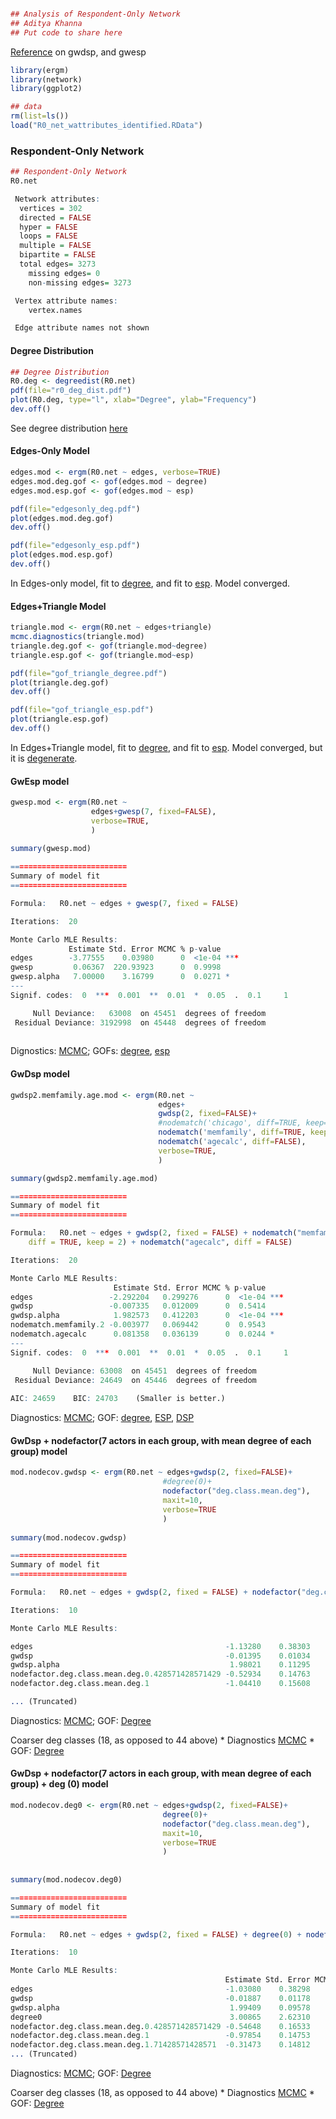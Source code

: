 ```r

## Analysis of Respondent-Only Network
## Aditya Khanna
## Put code to share here
```

[Reference](http://mailman13.u.washington.edu/pipermail/statnet_help/2013/001528.html) on gwdsp, and gwesp

``` r
library(ergm)
library(network)
library(ggplot2)
```

```r
## data
rm(list=ls())
load("R0_net_wattributes_identified.RData")
```

### Respondent-Only Network

```r
## Respondent-Only Network
R0.net

 Network attributes:
  vertices = 302 
  directed = FALSE 
  hyper = FALSE 
  loops = FALSE 
  multiple = FALSE 
  bipartite = FALSE 
  total edges= 3273 
    missing edges= 0 
    non-missing edges= 3273 

 Vertex attribute names: 
    vertex.names 

 Edge attribute names not shown 
```

#### Degree Distribution
```r
## Degree Distribution
R0.deg <- degreedist(R0.net)
pdf(file="r0_deg_dist.pdf")
plot(R0.deg, type="l", xlab="Degree", ylab="Frequency")
dev.off()
```

See degree distribution [here](https://github.com/khanna7/UConect_MissingTies/blob/master/r0_deg_dist.pdf)


#### Edges-Only Model
```r
edges.mod <- ergm(R0.net ~ edges, verbose=TRUE)
edges.mod.deg.gof <- gof(edges.mod ~ degree)
edges.mod.esp.gof <- gof(edges.mod ~ esp)

pdf(file="edgesonly_deg.pdf")
plot(edges.mod.deg.gof)
dev.off()

pdf(file="edgesonly_esp.pdf")
plot(edges.mod.esp.gof)
dev.off()
```

In Edges-only model, fit to [degree](https://github.com/khanna7/UConect_MissingTies/blob/master/edgesonly_deg.pdf), and fit to [esp](https://github.com/khanna7/UConect_MissingTies/blob/master/edgesonly_esp.pdf). Model converged.

#### Edges+Triangle Model
```r
triangle.mod <- ergm(R0.net ~ edges+triangle)
mcmc.diagnostics(triangle.mod)
triangle.deg.gof <- gof(triangle.mod~degree)
triangle.esp.gof <- gof(triangle.mod~esp)

pdf(file="gof_triangle_degree.pdf")
plot(triangle.deg.gof)
dev.off()

pdf(file="gof_triangle_esp.pdf")
plot(triangle.esp.gof)
dev.off()
````

In Edges+Triangle model, fit to [degree](https://github.com/khanna7/UConect_MissingTies/blob/master/gof_triangle_degree.pdf), and fit to [esp](https://github.com/khanna7/UConect_MissingTies/blob/master/gof_triangle_degree.pdf). Model converged, but it is [degenerate](https://github.com/khanna7/UConect_MissingTies/blob/master/mcmc_edges_triangle.png).

#### GwEsp model
```r
gwesp.mod <- ergm(R0.net ~ 
                  edges+gwesp(7, fixed=FALSE),
                  verbose=TRUE,
                  )
                  
summary(gwesp.mod)

==========================
Summary of model fit
==========================

Formula:   R0.net ~ edges + gwesp(7, fixed = FALSE)

Iterations:  20 

Monte Carlo MLE Results:
             Estimate Std. Error MCMC % p-value    
edges        -3.77555    0.03980      0  <1e-04 ***
gwesp         0.06367  220.93923      0  0.9998    
gwesp.alpha   7.00000    3.16799      0  0.0271 *  
---
Signif. codes:  0  ***  0.001  **  0.01  *  0.05  .  0.1     1

     Null Deviance:   63008  on 45451  degrees of freedom
 Residual Deviance: 3192998  on 45448  degrees of freedom
                  

```
Dignostics: [MCMC](https://github.com/khanna7/UConect_MissingTies/blob/master/mcmc_gwesp_alpha7.pdf); GOFs: [degree](https://github.com/khanna7/UConect_MissingTies/blob/master/gwesp_alpha7_deg_gof.pdf), [esp](https://github.com/khanna7/UConect_MissingTies/blob/master/gwesp_alpha7_esp_gof.pdf)

#### GwDsp model
```r
gwdsp2.memfamily.age.mod <- ergm(R0.net ~ 
                                 edges+
                                 gwdsp(2, fixed=FALSE)+
                                 #nodematch('chicago', diff=TRUE, keep=2)+
                                 nodematch('memfamily', diff=TRUE, keep=2)+
                                 nodematch('agecalc', diff=FALSE),
                                 verbose=TRUE,
                                 )

summary(gwdsp2.memfamily.age.mod)

==========================
Summary of model fit
==========================

Formula:   R0.net ~ edges + gwdsp(2, fixed = FALSE) + nodematch("memfamily", 
    diff = TRUE, keep = 2) + nodematch("agecalc", diff = FALSE)

Iterations:  20 

Monte Carlo MLE Results:
                       Estimate Std. Error MCMC % p-value    
edges                 -2.292204   0.299276      0  <1e-04 ***
gwdsp                 -0.007335   0.012009      0  0.5414    
gwdsp.alpha            1.982573   0.412203      0  <1e-04 ***
nodematch.memfamily.2 -0.003977   0.069442      0  0.9543    
nodematch.agecalc      0.081358   0.036139      0  0.0244 *  
---
Signif. codes:  0  ***  0.001  **  0.01  *  0.05  .  0.1     1

     Null Deviance: 63008  on 45451  degrees of freedom
 Residual Deviance: 24649  on 45446  degrees of freedom
 
AIC: 24659    BIC: 24703    (Smaller is better.) 

```

Diagnostics: [MCMC](https://github.com/khanna7/UConect_MissingTies/blob/master/gwdsp2_memfamily_age_mod.pdf); 
GOF: [degree](https://github.com/khanna7/UConect_MissingTies/blob/master/gwdsp2_memfamily_age_mod_deg_gof.pdf), 
[ESP](https://github.com/khanna7/UConect_MissingTies/blob/master/gwdsp2_memfamily_age_mod_esp_gof.pdf), 
[DSP](https://github.com/khanna7/UConect_MissingTies/blob/master/gwdsp2_memfamily_age_mod_dsp_gof.pdf)

#### GwDsp + nodefactor(7 actors in each group, with mean degree of each group) model

```r
mod.nodecov.gwdsp <- ergm(R0.net ~ edges+gwdsp(2, fixed=FALSE)+
                                  #degree(0)+
                                  nodefactor("deg.class.mean.deg"),
                                  maxit=10,
                                  verbose=TRUE
                                  )
                                  
summary(mod.nodecov.gwdsp)

==========================
Summary of model fit
==========================

Formula:   R0.net ~ edges + gwdsp(2, fixed = FALSE) + nodefactor("deg.class.mean.deg")

Iterations:  10 

Monte Carlo MLE Results:

edges                                           -1.13280    0.38303      0
gwdsp                                           -0.01395    0.01034      0
gwdsp.alpha                                      1.98021    0.11295      0
nodefactor.deg.class.mean.deg.0.428571428571429 -0.52934    0.14763      0
nodefactor.deg.class.mean.deg.1                 -1.04410    0.15608      0

... (Truncated)

```

Diagnostics: [MCMC](https://github.com/khanna7/UConect_MissingTies/blob/master/mod_nodecov_gwdsp.pdf); 
GOF: [Degree](https://github.com/khanna7/UConect_MissingTies/blob/master/deg_gof_nodecov_gwdsp.pdf)

Coarser deg classes (18, as opposed to 44 above) 
 * Diagnostics [MCMC](https://github.com/khanna7/UConect_MissingTies/blob/master/lower_res_nodeactor_nodegterms_plusgwdsp.pdf)
 * GOF: [Degree](https://github.com/khanna7/UConect_MissingTies/blob/master/gof_degree_lower_res_nodeactor_nodegterms_plusgwdsp.pdf)

#### GwDsp + nodefactor(7 actors in each group, with mean degree of each group) + deg (0) model

```r
mod.nodecov.deg0 <- ergm(R0.net ~ edges+gwdsp(2, fixed=FALSE)+
                                  degree(0)+
                                  nodefactor("deg.class.mean.deg"),
                                  maxit=10,
                                  verbose=TRUE
                                  )
                                  
 
summary(mod.nodecov.deg0)

==========================
Summary of model fit
==========================

Formula:   R0.net ~ edges + gwdsp(2, fixed = FALSE) + degree(0) + nodefactor("deg.class.mean.deg")

Iterations:  10 

Monte Carlo MLE Results:
                                                Estimate Std. Error MCMC %
edges                                           -1.03080    0.38298      0
gwdsp                                           -0.01887    0.01178      0
gwdsp.alpha                                      1.99409    0.09578      0
degree0                                          3.00865    2.62310      0
nodefactor.deg.class.mean.deg.0.428571428571429 -0.54648    0.16533      0
nodefactor.deg.class.mean.deg.1                 -0.97854    0.14753      0
nodefactor.deg.class.mean.deg.1.71428571428571  -0.31473    0.14812      0
... (Truncated)

```

Diagnostics: [MCMC](https://github.com/khanna7/UConect_MissingTies/blob/master/mod_nodecov_deg0.pdf); 
GOF: [Degree](https://github.com/khanna7/UConect_MissingTies/blob/master/deg_gof_nodecov_deg0.pdf)

Coarser deg classes (18, as opposed to 44 above) 
 * Diagnostics [MCMC](https://github.com/khanna7/UConect_MissingTies/blob/master/lower_res_nodeactor_plusdeg0_plusgwdsp.pdf)
 * GOF: [Degree](https://github.com/khanna7/UConect_MissingTies/blob/master/gof_degree_lower_res_nodeactor_plusdeg0_plusgwdsp.pdf)

